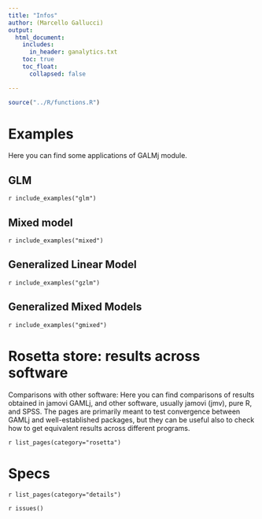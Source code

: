 ```yaml
---
title: "Infos"
author: (Marcello Gallucci)
output: 
  html_document:
    includes:
      in_header: ganalytics.txt
    toc: true
    toc_float:
      collapsed: false

---
```



```r
source("../R/functions.R")
```


# Examples
Here you can find some applications of GALMj module.


## GLM

`r include_examples("glm")`

## Mixed model

`r include_examples("mixed")`

## Generalized Linear Model

`r include_examples("gzlm")`

## Generalized Mixed Models

`r include_examples("gmixed")`

# Rosetta store: results across software

Comparisons with other software: Here you can find comparisons of  results obtained in jamovi GAMLj,  and other software, usually jamovi (jmv), pure R, and SPSS. The pages are primarily meant to test convergence between GAMLj and well-established packages, but they can be useful also to check how to get equivalent results across different programs.


`r list_pages(category="rosetta")`

# Specs

`r list_pages(category="details")`



`r issues()`